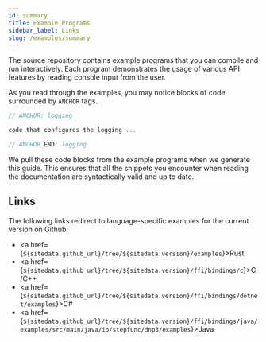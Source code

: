 ```yaml
---
id: summary
title: Example Programs
sidebar_label: Links
slug: /examples/summary
---
```



The source repository contains example programs that you can compile and run interactively. Each program demonstrates the usage of various API features by reading console input from the user.

As you read through the examples, you may notice blocks of code surrounded by `ANCHOR` tags.

```c
// ANCHOR: logging

code that configures the logging ...

// ANCHOR_END: logging
```

We pull these code blocks from the example programs when we generate this guide. This ensures that all the snippets you encounter when reading the documentation are syntactically valid and up to date.

## Links

The following links redirect to language-specific examples for the current version on Github:

* <a href={`${sitedata.github_url}/tree/${sitedata.version}/examples`}>Rust</a>
* <a href={`${sitedata.github_url}/tree/${sitedata.version}/ffi/bindings/c`}>C/C++</a>
* <a href={`${sitedata.github_url}/tree/${sitedata.version}/ffi/bindings/dotnet/examples`}>C#</a>
* <a href={`${sitedata.github_url}/tree/${sitedata.version}/ffi/bindings/java/examples/src/main/java/io/stepfunc/dnp3/examples`}>Java</a>